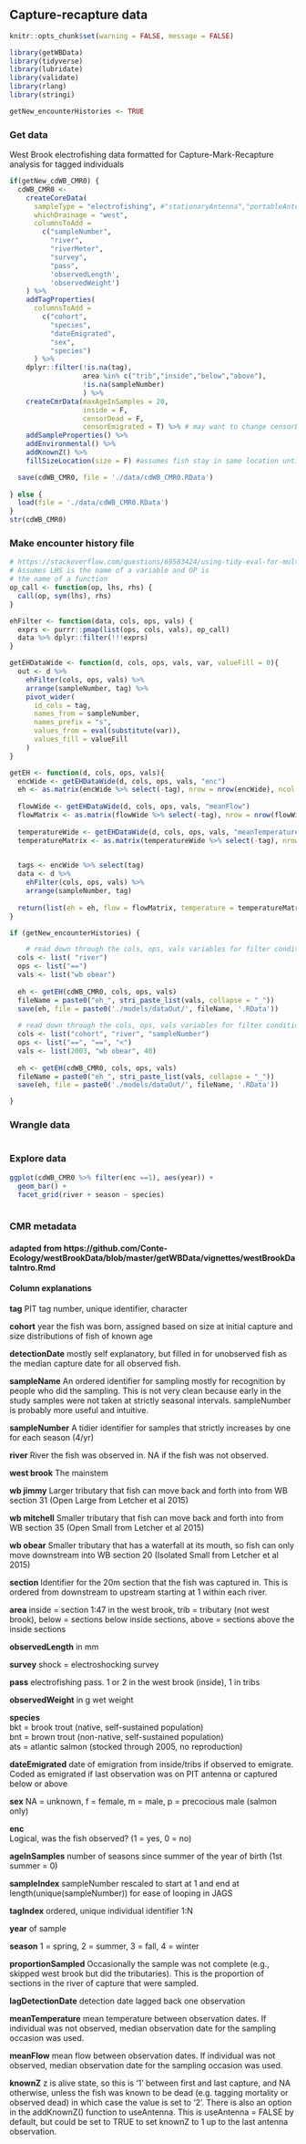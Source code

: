 ## Capture-recapture data {#dataCMR}

```r
knitr::opts_chunk$set(warning = FALSE, message = FALSE)
```


```r
library(getWBData)
library(tidyverse)
library(lubridate)
library(validate)
library(rlang)
library(stringi)
```

```r
getNew_encounterHistories <- TRUE
```


### Get data
West Brook electrofishing data formatted for Capture-Mark-Recapture analysis for tagged individuals
```r

if(getNew_cdWB_CMR0) {
  cdWB_CMR0 <- 
    createCoreData(
      sampleType = "electrofishing", #"stationaryAntenna","portableAntenna"),
      whichDrainage = "west",
      columnsToAdd =
        c("sampleNumber",
          "river",
          "riverMeter",
          "survey",
          "pass",
          'observedLength',
          'observedWeight')
    ) %>%
    addTagProperties(
      columnsToAdd = 
        c("cohort",
          "species",
          "dateEmigrated",
          "sex",
          "species")
      ) %>%
    dplyr::filter(!is.na(tag), 
                  area %in% c("trib","inside","below","above"), 
                  !is.na(sampleNumber) 
                  ) %>%
    createCmrData(maxAgeInSamples = 20, 
                  inside = F, 
                  censorDead = F, 
                  censorEmigrated = T) %>% # may want to change censorEmigrated = T to = F
    addSampleProperties() %>%
    addEnvironmental() %>%
    addKnownZ() %>%
    fillSizeLocation(size = F) #assumes fish stay in same location until observed elsewhere

  save(cdWB_CMR0, file = './data/cdWB_CMR0.RData')
  
} else {
  load(file = './data/cdWB_CMR0.RData')
}
str(cdWB_CMR0)
```

### Make encounter history file
```r
# https://stackoverflow.com/questions/69583424/using-tidy-eval-for-multiple-arbitrary-filter-conditions
# Assumes LHS is the name of a variable and OP is
# the name of a function
op_call <- function(op, lhs, rhs) {
  call(op, sym(lhs), rhs)
}

ehFilter <- function(data, cols, ops, vals) {
  exprs <- purrr::pmap(list(ops, cols, vals), op_call)
  data %>% dplyr::filter(!!!exprs)
}

getEHDataWide <- function(d, cols, ops, vals, var, valueFill = 0){   
  out <- d %>%
    ehFilter(cols, ops, vals) %>% 
    arrange(sampleNumber, tag) %>%
    pivot_wider(
      id_cols = tag,
      names_from = sampleNumber,
      names_prefix = "s",
      values_from = eval(substitute(var)),
      values_fill = valueFill
    )
}

getEH <- function(d, cols, ops, vals){
  encWide <- getEHDataWide(d, cols, ops, vals, "enc")
  eh <- as.matrix(encWide %>% select(-tag), nrow = nrow(encWide), ncol = ncol(encWide) - 1)
  
  flowWide <- getEHDataWide(d, cols, ops, vals, "meanFlow")
  flowMatrix <- as.matrix(flowWide %>% select(-tag), nrow = nrow(flowWide), ncol = ncol(flowWide) - 1)
  
  temperatureWide <- getEHDataWide(d, cols, ops, vals, "meanTemperature")
  temperatureMatrix <- as.matrix(temperatureWide %>% select(-tag), nrow = nrow(temperatureWide), ncol = ncol(temperatureWide) - 1)

  
  tags <- encWide %>% select(tag)
  data <- d %>%
    ehFilter(cols, ops, vals) %>% 
    arrange(sampleNumber, tag)
  
  return(list(eh = eh, flow = flowMatrix, temperature = temperatureMatrix, tags = tags, data = data ))
}

if (getNew_encounterHistories) {

    # read down through the cols, ops, vals variables for filter conditions
  cols <- list( "river")
  ops <- list("==")
  vals <- list("wb obear")
  
  eh <- getEH(cdWB_CMR0, cols, ops, vals)
  fileName = paste0("eh_", stri_paste_list(vals, collapse = "_"))
  save(eh, file = paste0('./models/dataOut/', fileName, '.RData'))
  
  # read down through the cols, ops, vals variables for filter conditions
  cols <- list("cohort", "river", "sampleNumber")
  ops <- list("==", "==", "<")
  vals <- list(2003, "wb obear", 40)
  
  eh <- getEH(cdWB_CMR0, cols, ops, vals)
  fileName = paste0("eh_", stri_paste_list(vals, collapse = "_"))
  save(eh, file = paste0('./models/dataOut/', fileName, '.RData'))

}


```


### Wrangle data
```r

```

### Explore data
```r

ggplot(cdWB_CMR0 %>% filter(enc ==1), aes(year)) +
  geom_bar() +
  facet_grid(river + season ~ species)
  


```


### CMR metadata
#### adapted from https://github.com/Conte-Ecology/westBrookData/blob/master/getWBData/vignettes/westBrookDataIntro.Rmd

#### Column explanations
__tag__ PIT tag number, unique identifier, character

__cohort__ year the fish was born, assigned based on size at initial capture and size distributions of fish of known age

__detectionDate__ mostly self explanatory, but filled in for unobserved fish as the median capture date for all observed fish.

__sampleName__ An ordered identifier for sampling mostly for recognition by people who did the sampling. This is not very clean because early in the study samples were not taken at strictly seasonal intervals. sampleNumber is probably more useful and intuitive.

__sampleNumber__ A tidier identifier for samples that strictly increases by one for each season (4/yr)

__river__ River the fish was observed in. NA if the fish was not observed.

  __west brook__ The mainstem

  __wb jimmy__ Larger tributary that fish can move back and forth into from WB section 31 (Open Large from Letcher et al 2015)

  __wb mitchell__ Smaller tributary that fish can move back and forth into from WB section 35 (Open Small from Letcher et al 2015)

  __wb obear__ Smaller tributary that has a waterfall at its mouth, so fish can only move downstream into WB section 20 (Isolated Small from Letcher et al 2015)

__section__ Identifier for the 20m section that the fish was captured in. This is ordered from downstream to upstream starting at 1 within each river. 

__area__ inside = section 1:47 in the west brook, trib = tributary (not west brook), below = sections below inside sections, above = sections above the inside sections

__observedLength__ in mm

__survey__ shock = electroshocking survey

__pass__ electrofishing pass. 1 or 2 in the west brook (inside), 1 in tribs

__observedWeight__ in g wet weight

__species__  
bkt = brook trout (native, self-sustained population)  
bnt = brown trout (non-native, self-sustained population)  
ats = atlantic salmon (stocked through 2005, no reproduction)  

__dateEmigrated__ date of emigration from inside/tribs if observed to emigrate. Coded as emigrated if last observation was on PIT antenna or captured below or above 

__sex__ NA = unknown, f = female, m = male, p = precocious male (salmon only)

__enc__  
Logical, was the fish observed? (1 = yes, 0 = no)

__ageInSamples__ number of seasons since summer of the year of birth (1st summer = 0)

__sampleIndex__ sampleNumber rescaled to start at 1 and end at length(unique(sampleNumber)) for ease of looping in JAGS

__tagIndex__ ordered, unique individual identifier 1:N

__year__ of sample

__season__ 1 = spring, 2 = summer, 3 = fall, 4 = winter

__proportionSampled__ Occasionally the sample was not complete (e.g., skipped west brook but did the tributaries). This is the proportion of sections in the river of capture that were sampled.

__lagDetectionDate__ detection date lagged back one observation

__meanTemperature__ mean temperature between observation dates. If individual was not observed, median observation date for the sampling occasion was used.

__meanFlow__ mean flow between observation dates. If individual was not observed, median observation date for the sampling occasion was used.

__knownZ__ z is alive state, so this is '1' between first and last capture, and NA otherwise, unless the fish was known to be dead (e.g. tagging mortality or observed dead) in which case the value is set to '2'. There is also an option in the addKnownZ() function to useAntenna. This is useAntenna = FALSE by default, but could be set to TRUE to set knownZ to 1 up to the last antenna observation.



